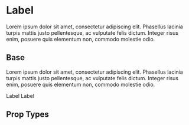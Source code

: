 
<Meta title='Components|Label' component={Label} />

# Label
Lorem ipsum dolor sit amet, consectetur adipiscing elit. Phasellus lacinia turpis mattis justo pellentesque, ac vulputate felis dictum. Integer risus enim, posuere quis elementum non, commodo molestie odio.
 
## Base
Lorem ipsum dolor sit amet, consectetur adipiscing elit. Phasellus lacinia turpis mattis justo pellentesque, ac vulputate felis dictum. Integer risus enim, posuere quis elementum non, commodo molestie odio.

<Preview>
  <Story name='Base'>
    <Label type={'Base'}>Label</Label>
  </Story>
</Preview>

<Preview>
  <Story name='Inline'>
    <Label className="label--inline" type={'Base'}>Label</Label>
  </Story>
</Preview>

## Prop Types

<Props of={Label} />